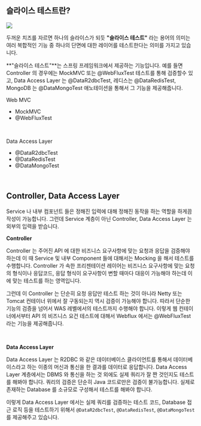 ## 슬라이스 테스트란?

![](./img/what-is-slice-test/stack.png)

두꺼운 치즈를 자르면 하나의 슬라이스가 되듯 **"슬라이스 테스트"** 라는 용어의 의미는 여러 복합적인 기능 중 하나의 단면에 대한 레이어를 테스트한다는 의미를 가지고 있습니다.<br/>

**"슬라이스 테스트"**는 스프링 프레임워크에서 제공하는 기능입니다. 예를 들면 Controller 의 경우에는 MockMVC 또는 @WebFluxTest 테스트를 통해 검증할수 있고, Data Access Layer 는 @DataR2dbcTest, 레디스는 @DataRedisTest, MongoDB 는 @DataMongoTest 애노테이션을 통해서 그 기능을 제공해줍니다.<br/>



Web MVC

- MockMVC
- @WebFluxTest

<br/>



Data Access Layer

- @DataR2dbcTest
- @DataRedisTest
- @DataMongoTest

<br/>



## Controller, Data Access Layer

Service 나 내부 컴포넌트 들은 정해진 입력에 대해 정해진 동작을 하는 역할을 하게끔 작성이 가능합니다. 그런데 Service 계층이 아닌 Controller, Data Access Layer 는 외부의 입력을 받습니다.<br/>



**Controller**<br/>

Controller 는 주어진 API 에 대한 비즈니스 요구사항에 맞는 요청과 응답을 검증해야 하는데 이 때 Service 및 내부 Component 들에 대해서는 Mocking 을 해서 테스트를 수행합니다. Controller 가 속한 프리젠테이션 레이어는 비즈니스 요구사항에 맞는 요청의 형식이나 응답코드, 응답 형식이 요구사항이 변할 때마다 대응이 가능해야 하는데 이에 맞는 테스트를 하는 영역입니다.<br/>

그런데 이 Controller 는 단순히 요청 응답만 테스트 하는 것이 아니라 Netty 또는 Tomcat 컨테이너 위에서 잘 구동되는지 역시 검증이 가능해야 합니다. 따라서 단순한 기능의 검증을 넘어서 WAS 레벨에서의 테스트까지 수행해야 합니다. 이렇게 웹 컨테이너에서부터 API 의 비즈니스 요건 테스트에 대해서 Webflux 에서는 @WebFluxTest 라는 기능을 제공해줍니다.<br/>

<br/>



**Data Access Layer**<br/>

Data Access Layer 는 R2DBC 와 같은 데이터베이스 클라이언트를 통해서 데이터베이스라고 하는 이종의 머신과 통신을 한 결과를 데이터로 응답합니다. Data Access Layer 계층에서는 DBMS 와 통신을 하는 것 외에도 실제 쿼리가 잘 짠 것인지도 테스트를 해봐야 합니다. 쿼리의 검증은 단순히 Java 코드로만은 검증이 불가능합니다. 실제로 존재하는 Database 를 소규모로 구성해서 테스트를 해봐야 합니다.<br/>

이렇게 Data Access Layer 에서는 실제 쿼리를 검증하는 테스트 코드, Database 접근 로직 등을 테스트하기 위해서 `@DataR2dbcTest`, `@DataRedisTest`, `@DataMongoTest` 를 제공해주고 있습니다.<br/>

<br/>









